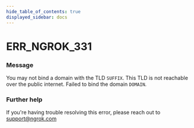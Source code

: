 ```yaml
---
hide_table_of_contents: true
displayed_sidebar: docs
---
```



# ERR_NGROK_331

### Message

You may not bind a domain with the TLD `SUFFIX`. This TLD is not reachable over the public internet. Failed to bind the domain `DOMAIN`.

<ErrorDetails error="err_ngrok_331" />

### Further help

If you're having trouble resolving this error, please reach out to [support@ngrok.com](mailto:support@ngrok.com?subject=Help%20with%20ERR_NGROK_331)


